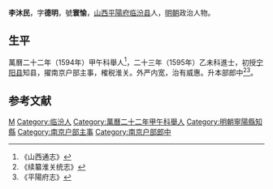 {{Otheruses|other=名为李德明的其他人物|李德明 (消歧义)}}

'''李沐民'''，字'''德明'''，號'''寰愉'''，[[山西|山西]][[平陽府|平陽府]][[临汾县|临汾县]]人，[[明朝|明朝]]政治人物。
 
== 生平 ==
萬曆二十二年（1594年）甲午科舉人<ref>《山西通志》</ref>，二十三年（1595年）乙未科進士，初授[[宁阳县|宁阳县]]知县，擢南京户部主事，榷税淮关。外严内宽，治有威惠。升本部郎中<ref>《续纂淮关统志》</ref><ref>《平陽府志》</ref>。

==参考文献==
{{reflist}}
 
{{萬曆二十三年乙未科殿試金榜}}

{{Authority control}}

{{DEFAULTSORT:Li李}}
[[Category:李姓|M]]
[[Category:临汾人|Category:临汾人]]
[[Category:萬曆二十二年甲午科舉人|Category:萬曆二十二年甲午科舉人]]
[[Category:明朝寧陽縣知縣|Category:明朝寧陽縣知縣]]
[[Category:南京户部主事|Category:南京户部主事]]
[[Category:南京户部郎中|Category:南京户部郎中]]


{{明朝官员小作品}}